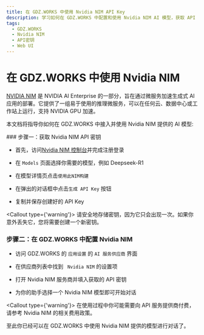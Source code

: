 ```yaml
---
title: 在 GDZ.WORKS 中使用 Nvidia NIM API Key
description: 学习如何在 GDZ.WORKS 中配置和使用 Nvidia NIM AI 模型，获取 API 密钥并开始对话。
tags:
  - GDZ.WORKS
  - Nvidia NIM
  - API密钥
  - Web UI
---
```


# 在 GDZ.WORKS 中使用 Nvidia NIM

[NVIDIA NIM](https://developer.nvidia.com/nim) 是 NVIDIA AI Enterprise 的一部分，旨在通过微服务加速生成式 AI 应用的部署。它提供了一组易于使用的推理微服务，可以在任何云、数据中心或工作站上运行，支持 NVIDIA GPU 加速。

本文档将指导你如何在 GDZ.WORKS 中接入并使用 Nvidia NIM 提供的 AI 模型:

<Steps>
  ### 步骤一：获取 Nvidia NIM  API 密钥

  - 首先，访问[Nvidia NIM 控制台](https://build.nvidia.com/explore/discover)并完成注册登录

  - 在 `Models` 页面选择你需要的模型，例如 Deepseek-R1

  - 在模型详情页点击`使用此NIM构建`

  - 在弹出的对话框中点击`生成 API Key` 按钮

  - 复制并保存创建好的 API Key

  <Callout type={'warning'}>
    请安全地存储密钥，因为它只会出现一次。如果你意外丢失它，您将需要创建一个新密钥。
  </Callout>

  ### 步骤二：在 GDZ.WORKS 中配置 Nvidia NIM

  - 访问 GDZ.WORKS 的 `应用设置` 的 `AI 服务供应商` 界面

  - 在供应商列表中找到 ` Nvidia NIM` 的设置项

  - 打开 Nvidia NIM 服务商并填入获取的 API 密钥

  - 为你的助手选择一个 Nvidia NIM 模型即可开始对话

  <Callout type={'warning'}>
    在使用过程中你可能需要向 API 服务提供商付费，请参考 Nvidia NIM 的相关费用政策。
  </Callout>
</Steps>

至此你已经可以在 GDZ.WORKS 中使用 Nvidia NIM 提供的模型进行对话了。
